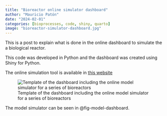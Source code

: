 ```yaml
---
title: "Bioreactor online simulator dashboard"
author: "Mauricio Patón"
date: "2024-02-01"
categories: [bioprocesses, code, shiny, quarto]
image: "bioreactor-simulator-dashboard.jpg"
---
```


This is a post to explain what is done in the online dashboard to simulate the 
a biological reactor.

This code was developed in Python and the dashboard was created using Shiny for Python.

The online simulation tool is available in [this website](https://envbioprom.shinyapps.io/bioreactor-dashboard/)

![Template of the dashboard including the online model simulator for a series of bioreactors](bioreactor-simulator-dashboard.jpg){#fig-model-dashboard}


The model simulator can be seen in @fig-model-dashboard.
